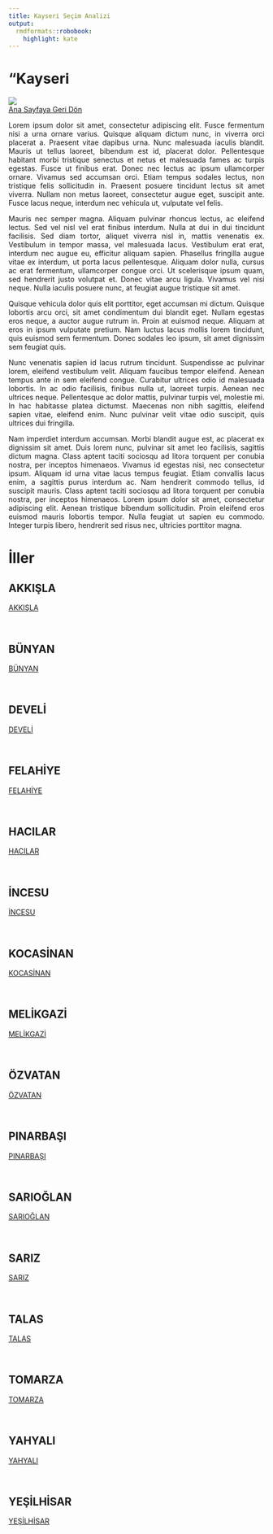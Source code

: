 ```yaml
---
title: Kayseri̇ Seçim Analizi
output:
  rmdformats::robobook:
    highlight: kate
---
```

# "Kayseri̇

<img src="https://ontheworldmap.com/turkey/map-of-turkey.jpg" ><br>
 <a href="https://aiasci.github.io/secimdeneme/">Ana Sayfaya Geri Dön</a> <br>


::: {style="text-align: justify;"}
Lorem ipsum dolor sit amet, consectetur adipiscing elit. Fusce fermentum nisi a urna ornare varius. Quisque aliquam dictum nunc, in viverra orci placerat a. Praesent vitae dapibus urna. Nunc malesuada iaculis blandit. Mauris ut tellus laoreet, bibendum est id, placerat dolor. Pellentesque habitant morbi tristique senectus et netus et malesuada fames ac turpis egestas. Fusce ut finibus erat. Donec nec lectus ac ipsum ullamcorper ornare. Vivamus sed accumsan orci. Etiam tempus sodales lectus, non tristique felis sollicitudin in. Praesent posuere tincidunt lectus sit amet viverra. Nullam non metus laoreet, consectetur augue eget, suscipit ante. Fusce lacus neque, interdum nec vehicula ut, vulputate vel felis.
:::


::: {style="text-align: justify;"}
Mauris nec semper magna. Aliquam pulvinar rhoncus lectus, ac eleifend lectus. Sed vel nisl vel erat finibus interdum. Nulla at dui in dui tincidunt facilisis. Sed diam tortor, aliquet viverra nisl in, mattis venenatis ex. Vestibulum in tempor massa, vel malesuada lacus. Vestibulum erat erat, interdum nec augue eu, efficitur aliquam sapien. Phasellus fringilla augue vitae ex interdum, ut porta lacus pellentesque. Aliquam dolor nulla, cursus ac erat fermentum, ullamcorper congue orci. Ut scelerisque ipsum quam, sed hendrerit justo volutpat et. Donec vitae arcu ligula. Vivamus vel nisi neque. Nulla iaculis posuere nunc, at feugiat augue tristique sit amet.
:::


::: {style="text-align: justify;"}
Quisque vehicula dolor quis elit porttitor, eget accumsan mi dictum. Quisque lobortis arcu orci, sit amet condimentum dui blandit eget. Nullam egestas eros neque, a auctor augue rutrum in. Proin at euismod neque. Aliquam at eros in ipsum vulputate pretium. Nam luctus lacus mollis lorem tincidunt, quis euismod sem fermentum. Donec sodales leo ipsum, sit amet dignissim sem feugiat quis.
:::


::: {style="text-align: justify;"}
Nunc venenatis sapien id lacus rutrum tincidunt. Suspendisse ac pulvinar lorem, eleifend vestibulum velit. Aliquam faucibus tempor eleifend. Aenean tempus ante in sem eleifend congue. Curabitur ultrices odio id malesuada lobortis. In ac odio facilisis, finibus nulla ut, laoreet turpis. Aenean nec ultrices neque. Pellentesque ac dolor mattis, pulvinar turpis vel, molestie mi. In hac habitasse platea dictumst. Maecenas non nibh sagittis, eleifend sapien vitae, eleifend enim. Nunc pulvinar velit vitae odio suscipit, quis ultrices dui fringilla.
:::


::: {style="text-align: justify;"}
Nam imperdiet interdum accumsan. Morbi blandit augue est, ac placerat ex dignissim sit amet. Duis lorem nunc, pulvinar sit amet leo facilisis, sagittis dictum magna. Class aptent taciti sociosqu ad litora torquent per conubia nostra, per inceptos himenaeos. Vivamus id egestas nisi, nec consectetur ipsum. Aliquam id urna vitae lacus tempus feugiat. Etiam convallis lacus enim, a sagittis purus interdum ac. Nam hendrerit commodo tellus, id suscipit mauris. Class aptent taciti sociosqu ad litora torquent per conubia nostra, per inceptos himenaeos. Lorem ipsum dolor sit amet, consectetur adipiscing elit. Aenean tristique bibendum sollicitudin. Proin eleifend eros euismod mauris lobortis tempor. Nulla feugiat ut sapien eu commodo. Integer turpis libero, hendrerit sed risus nec, ultricies porttitor magna. 
:::

# İller


## AKKIŞLA

 <a href="AKKIŞLA">AKKIŞLA</a> 

<br>


## BÜNYAN

 <a href="BÜNYAN">BÜNYAN</a> 

<br>


## DEVELİ

 <a href="DEVELİ">DEVELİ</a> 

<br>


## FELAHİYE

 <a href="FELAHİYE">FELAHİYE</a> 

<br>


## HACILAR

 <a href="HACILAR">HACILAR</a> 

<br>


## İNCESU

 <a href="İNCESU">İNCESU</a> 

<br>


## KOCASİNAN

 <a href="KOCASİNAN">KOCASİNAN</a> 

<br>


## MELİKGAZİ

 <a href="MELİKGAZİ">MELİKGAZİ</a> 

<br>


## ÖZVATAN

 <a href="ÖZVATAN">ÖZVATAN</a> 

<br>


## PINARBAŞI

 <a href="PINARBAŞI">PINARBAŞI</a> 

<br>


## SARIOĞLAN

 <a href="SARIOĞLAN">SARIOĞLAN</a> 

<br>


## SARIZ

 <a href="SARIZ">SARIZ</a> 

<br>


## TALAS

 <a href="TALAS">TALAS</a> 

<br>


## TOMARZA

 <a href="TOMARZA">TOMARZA</a> 

<br>


## YAHYALI

 <a href="YAHYALI">YAHYALI</a> 

<br>


## YEŞİLHİSAR

 <a href="YEŞİLHİSAR">YEŞİLHİSAR</a> 

<br>

